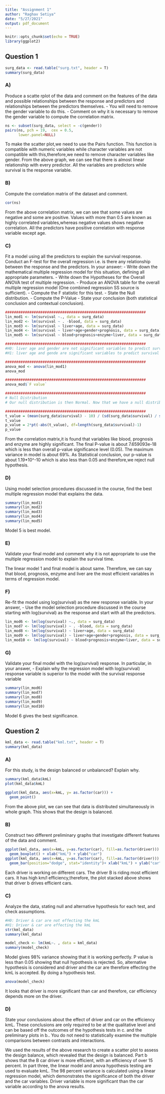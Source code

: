```yaml
---
title: "Assignment 1"
author: "Raghav Setiya"
date: "5/27/2021"
output: pdf_document
---
```


```r
knitr::opts_chunk$set(echo = TRUE)
library(ggplot2)
```

## Question 1

```r
surg_data <- read.table("surg.txt", header = T)
summary(surg_data)
```


### A)

Produce a scatte rplot of the data and comment on the features of the data and possible relationships
between the response and predictors and relationships between the predictors themselves.
- You will need to remove the gender variable to do this.
- Comment on why it is necessary to remove the gender variable to compute the correlation matrix.

```r
  
ns <- subset(surg_data, select = -c(gender))
pairs(ns, pch = 19,  cex = 0.5,
      lower.panel=NULL)
```

To make the scatter plot,we need to use the Pairs function. This function is compatible with numeric variables while character variables are not compatible with this,therefore,we need to remove character variables like gender. From the above graph, we can see that there is almost linear relationship with every predictor. All the variables are predictors while survival is the response variable.





### B)

Compute the correlation matrix of the dataset and comment.

```r
cor(ns)
```

From the above correlation matrix, we can see that some values are negative and some are positive. Values with more than 0.5 are known as highly correlated variables,whereas negative values shows negative correlation. All the predictors have positive correlation with response variable except age.

### C)

Fit a model using all the predictors to explain the survival response. Conduct an F-test for the overall
regression i.e. is there any relationship between the response and the predictors. In your answer:
- Write down the mathematical multiple regression model for this situation, defining all appropriate
parameters.
- Write down the Hypotheses for the Overall ANOVA test of multiple regression.
- Produce an ANOVA table for the overall multiple regression model (One combined regression SS
source is sufficient).
- Compute the F statistic for this test.
- State the Null distribution.
- Compute the P-Value
- State your conclusion (both statistical conclusion and contextual conclusion).


```r
################################################################
lin_mod1 <- lm(survival ~., data = surg_data)
lin_mod2 <- lm(survival ~ . -blood, data = surg_data)
lin_mod3 <- lm(survival ~ liver+age, data = surg_data)
lin_mod4 <- lm(survival ~ liver+age+gender+prognosis, data = surg_data)
lin_mod5 <- lm(survival ~ blood+prognosis+enzyme+liver, data = surg_data)

################################################################
#H0: liver age and gender are not significant variables to predict survival
#H1: liver age and gende are significant variables to predict survival

################################################################
anova_mod <- anova(lin_mod1)
anova_mod

################################################################
anova_mod$`F value`

################################################################
# Null Distribution
# Our null distribution is then Normal. Now that we have a null distribution, we need to dream up a test statistic.

################################################################
t_value = (mean(surg_data$survival) - 10) / (sd(surg_data$survival) / sqrt(length(surg_data$survival))) 
t_value
p_value = 2*pt(-abs(t_value), df=length(surg_data$survival)-1)
p_value


```

From the correlation matrix,it is found that variables like blood, prognosis and enzyme are highly significant. The final P-value is about 7.659093e-18 which is less than overall p-value significance level (0.05). The maximum variance in model is about 69%. As Statistical conclusion, our p-value is about 1.19*10^-10 which is also less than 0.05 and therefore,we reject null hypothesis. 



### D)

Using model selection procedures discussed in the course, find the best multiple regression model that explains the data.

```r
summary(lin_mod1)
summary(lin_mod2)
summary(lin_mod3)
summary(lin_mod4)
summary(lin_mod5)
```

Model 5 is best model.


### E)

Validate your final model and comment why it is not appropriate to use the multiple regression model to explain the survival time.

The linear model 1 and final model is about same. Therefore, we can say that blood, prognosis, enzyme and liver are the most efficient variables in terms of regression model.


### F)

Re-fit the model using log(survival) as the new response variable. In your answer,
- Use the model selection procedure discussed in the course starting with log(survival) as the
response and start with all the predictors.

```r
lin_mod6 <- lm(log(survival) ~., data = surg_data)
lin_mod7 <- lm(log(survival) ~ . -blood, data = surg_data)
lin_mod8 <- lm(log(survival) ~ liver+age, data = surg_data)
lin_mod9 <- lm(log(survival) ~ liver+age+gender+prognosis, data = surg_data)
lin_mod10 <- lm(log(survival) ~ blood+prognosis+enzyme+liver, data = surg_data)
```


### G)

Validate your final model with the log(survival) response. In particular, in your answer,
- Explain why the regression model with log(survival) response variable is superior to the model with the survival response variable

```r
summary(lin_mod6)
summary(lin_mod7)
summary(lin_mod8)
summary(lin_mod9)
summary(lin_mod10)
```

Model 6 gives the best significance.


## Question 2

```r
kml_data <- read.table("kml.txt", header = T)
summary(kml_data)
```

### A)

For this study, is the design balanced or unbalanced? Explain why.

```r
summary(kml_data$kmL)
plot(kml_data$kmL)

ggplot(kml_data, aes(x=kmL, y= as.factor(car))) + 
  geom_point()
```

From the above plot, we can see that data is distributed simultaneously in whole graph. This shows that the design is balanced.

### B)

Construct two different preliminary graphs that investigate different features of the data and comment.

```r
ggplot(kml_data, aes(x=kmL, y=as.factor(car), fill=as.factor(driver))) +
  geom_boxplot() + xlab("kmL") + ylab("car")
ggplot(kml_data, aes(x=kmL, y=as.factor(car), fill=as.factor(driver))) +
  geom_bar(position="dodge", stat="identity")+ xlab("kmL") + ylab("car")
```

Each driver is working on different cars. The driver B is riding most efficient cars. It has high km/l efficiency,therefore, the plot stacked above shows that driver b drives efficient cars.


### C)

Analyze the data, stating null and alternative hypothesis for each test, and check assumptions.

```r
#H0: Driver & car are not effecting the kmL 
#H1: Driver & car are effecting the kmL
str(kml_data)
summary(kml_data)

model_check <- lm(kmL~. , data = kml_data)
summary(model_check)
```

Model gives 98% variance showing that it is working perfectly. P value is less than 0.05 showing that null hypothesis is rejected. So, alternative hypothesis is considered and driver and the car are therefore effecting the kmL is accepted. By doing a hypothesis test.

```r
anova(model_check)
```

It looks that driver is more significant than car and therefore, car efficiency depends more on the driver.


### D)

State your conclusions about the effect of driver and car on the efficiency kmL. These conclusions are only required to be at the qualitative level and can be based off the outcomes of the hypothesis tests in c. and the preliminary plots in b.. You do not need to statistically examine the multiple comparisons between contrasts and interactions.


We used the results of the above research to create a scatter plot to assess the design balance, which revealed that the design is balanced. Part b shows that the B car driver is more efficient, with an efficiency of over 15 percent. In part three, the linear model and anova hypothesis testing are used to evaluate kmL. The 98 percent variance is calculated using a linear regression model, which demonstrates the significance of both the driver and the car variables. Driver variable is more significant than the car variable according to the anova results.


